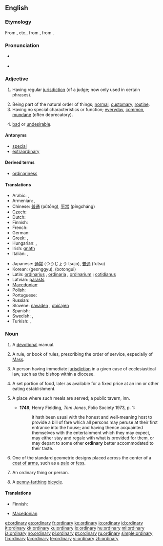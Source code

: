 ==English==

{{rank|shook|fit|distribute|946|ordinary|forms|complete|access}}

===Etymology===
From {{etyl|xno}} {{term|ordenaire}}, {{term|ordenarie}} etc., from {{etyl|la}} {{term|ordenarius|ōrdinārius|regular, orderly}}, from {{term|ordo|ōrdō|order}}.

===Pronunciation===
* {{a|UK}} {{IPA|/ˈɔːdɪnəɹi/|/ˈɔːdənɹi/}}
* {{audio|en-us-ordinary.ogg|Audio (US)}}

===Adjective===
{{en-adj-more}}

# {{legal}} Having regular [[jurisdiction]] (of a judge; now only used in certain phrases).
# Being part of the natural order of things; [[normal]], [[customary]], [[routine]].
# Having no special characteristics or function; [[everyday]], [[common]], [[mundane]] (often deprecatory).
# {{Australia|NZ}} [[bad]] or [[undesirable]].

====Antonyms====
* [[special]]
* [[extraordinary]]

====Derived terms====
* [[ordinariness]]

====Translations====
{{trans-top|normal, routine}}
* Arabic: {{Arab|[[عادي]]}} {{IPAchar|(ʕādi)}},  {{t|ar|مؤلوف|tr=maw'lúf}}
* Armenian: {{t-|hy|սովորական|tr=sovorakan}},  {{t-|hy|հասարակ|tr=hasarak}}
* Chinese: [[普通]] (pǔtōng), [[平常]] (píngcháng)
* Czech: {{t-|cs|obyčejný|m}}
* Dutch: {{t+|nl|gewoon}}
* Finnish: {{t+|fi|tavallinen}}
* French: {{t+|fr|ordinaire}}
* German: {{t+|de|gewöhnlich}}
* Greek: {{t+|el|κοινός}}, {{t+|el|συνηθισμένος}}
* Hungarian: {{t+|hu|rendes}}, {{t+|hu|szokásos}}
* Irish: [[gnáth]]
* Italian: {{t+|it|ordinario|m}}, {{t+|it|ordinaria|f}}
{{trans-mid}}
* Japanese: [[通常]] (つうじょう tsūjō), [[普通]] (futsū)
* Korean: {{t-|ko|정규|sc=Hang}} (geonggyu), {{t-|ko|보통의|sc=Hang}} (botongui)
* Latin: [[ordinarius]] {{m}}, [[ordinaria]] {{f}}, [[ordinarium]] {{n}}; [[cotidianus]]
* Latvian: [[parasts]]
* [[Macedonian]]: {{t-|mk|обичен|m|tr=óbičen}}
* Polish: {{t+|pl|zwykły}}
* Portuguese: {{t+|pt|ordinário|m}}
* Russian: {{t+|ru|обыкновенный|tr=obyknovénnyj}}
* Slovene: [[navaden]] {{m}}, [[običajen]] {{m}}
* Spanish: {{t+|es|ordinario|m}}
* Swedish: {{t+|sv|vanlig}}, {{t-|sv|ordinär}}
* Turkish: {{t+|tr|sıradan}},  {{t|tr|olağan}}
{{trans-bottom}}

===Noun===
{{en-noun|ordinaries}}

# {{obsolete}} A [[devotional]] manual.
# {{Christianity}} A rule, or book of rules, prescribing the order of service, especially of [[Mass]].
# A person having immediate [[jurisdiction]] in a given case of ecclesiastical law, such as the bishop within a diocese.
# {{obsolete}} A set portion of food, later as available for a fixed price at an inn or other eating establishment.
# {{archaic|_|or|_|historical}} A place where such meals are served; a public tavern, inn.
#* '''1749''', Henry Fielding, ''Tom Jones'', Folio Society 1973, p. 1:
#*: it hath been usual with the honest and well-meaning host to provide a bill of fare which all persons may peruse at their first entrance into the house; and having thence acquainted themselves with the entertainment which they may expect, may either stay and regale with what is provided for them, or may depart to some other '''ordinary''' better accommodated to their taste.
# {{heraldry}} One of the standard geometric designs placed across the center of a [[coat of arms]], such as a [[pale]] or [[fess]].
# An ordinary thing or person.
# {{historical}} A [[penny-farthing]] [[bicycle]].

====Translations====
{{trans-top|standard geometric design in heraldics}}
* Finnish: {{t-|fi|airutkuvio}}
{{trans-mid}}
* [[Macedonian]]: {{t-|mk|ординарија|f|tr=ordinárija}}
{{trans-bottom}}

[[et:ordinary]]
[[es:ordinary]]
[[fr:ordinary]]
[[ko:ordinary]]
[[io:ordinary]]
[[id:ordinary]]
[[it:ordinary]]
[[kk:ordinary]]
[[ku:ordinary]]
[[lo:ordinary]]
[[hu:ordinary]]
[[ml:ordinary]]
[[ja:ordinary]]
[[no:ordinary]]
[[pl:ordinary]]
[[pt:ordinary]]
[[ru:ordinary]]
[[simple:ordinary]]
[[fi:ordinary]]
[[ta:ordinary]]
[[te:ordinary]]
[[vi:ordinary]]
[[zh:ordinary]]